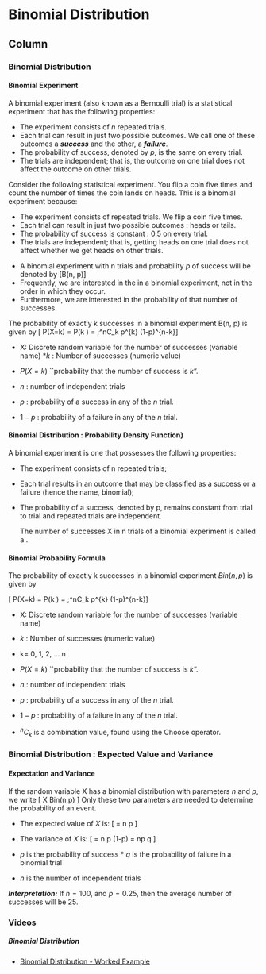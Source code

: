 
Binomial Distribution {data-navmenu="Discrete Distributions"}
=====================================

Column {.tabset}
-------------------------------------------------
### Binomial Distribution


#### Binomial Experiment

A binomial experiment (also known as a Bernoulli trial) is a statistical experiment that has the following properties:

* The experiment consists of $n$ repeated trials.
* Each trial can result in just two possible outcomes. We call one of these outcomes a ***success*** 
and the other, a ***failure***.
* The probability of success, denoted by $p$, is the same on every trial.
* The trials are independent; that is, the outcome on one trial does not affect the outcome on other trials.
<p>

Consider the following statistical experiment. You flip a coin five times and count the number of times the coin lands on heads. This is a binomial experiment because:

* The experiment consists of repeated trials. We flip a coin five times.
* Each trial can result in just two possible outcomes : heads or tails.
* The probability of success is constant : 0.5 on every trial.
* The trials are independent; that is, getting heads on one trial does not affect whether we get heads on other trials.
<p>

* A binomial experiment with n trials and
probability $p$ of success will be denoted by
\[B(n, p)\]
* Frequently, we are interested in the \textbf{\emph{number of successes}} in a binomial experiment, not in the order in which they occur.
* Furthermore, we are interested in the probability of that number of successes.
<p>

The probability of exactly k successes in a binomial experiment B(n, p) is given by
\[ P(X=k) = P(k \mbox{ successes }) = \;^nC_k  \times p^{k} \times (1-p)^{n-k}\]


* X: Discrete random variable for the number of successes (variable name)
*$k$ : Number of successes (numeric value)

* $P(X=k)$ ``probability that the number of success is $k$".

* $n$ : number of independent trials
* $p$ : probability of a success in any of the $n$ trial.
* $1-p$ : probability of a failure in any of the $n$ trial.




#### Binomial Distribution : Probability Density Function}
A binomial experiment is one that possesses the following properties:

* The experiment consists of n repeated trials;

* Each trial results in an outcome that may be classified as a success or a failure (hence the name, binomial);

* The probability of a success, denoted by p, remains constant from trial to trial and repeated trials are independent.
<p>
The number of successes X in n trials of a binomial experiment is called a \textbf{\textit{binomial random variable}}.


#### Binomial Probability Formula

The probability of exactly k successes in a binomial experiment $Bin(n, p)$ is given by

\[ P(X=k) = P(k \mbox{ successes in ``n" trails }) = \;^nC_k  \times p^{k} \times (1-p)^{n-k}\]


* X: Discrete random variable for the number of successes (variable name)
* $k$ : Number of successes (numeric value)


*   k= 0, 1, 2, ... n
*    $P(X=k)$ ``probability that the number of success is $k$".

* $n$ : number of independent trials
* $p$ : probability of a success in any of the $n$ trial.
* $1-p$ : probability of a failure in any of the $n$ trial.
* ${^nC_k}$ is a combination value, found using the Choose operator.



### Binomial Distribution : Expected Value and Variance

#### Expectation and Variance
If the random variable X has a binomial distribution with parameters $n$
and $p$, we write
\[ X \sim Bin(n,p) \]
Only these two parameters are needed to determine the probability of an event.




* The expected value of $X$ is: \[\operatorname{E(X)} = n \times p \]
* The variance of $X$ is:
\[\operatorname{Var(X)} = n \times p \times (1-p) = n\times p \times q \]


 
* $p$ is the probability of success * $q$ is the probability of failure in a binomial trial
* $n$ is the number of independent trials 

***Interpretation:***
If $n=100$, and $p=0.25$, then the average number of successes will be 25.




### Videos

<h5> Binomial Distribution </h5>


* <a href="https://youtu.be/dRNSiG2Hzfo/">Binomial Distribution - Worked Example</a>


